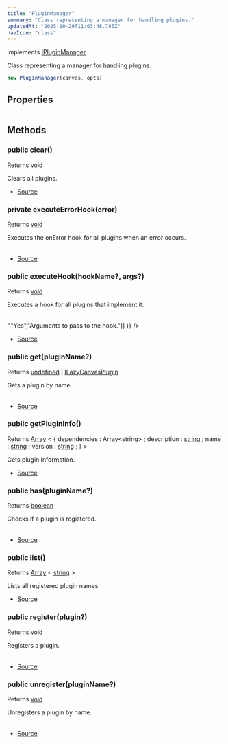 ```yaml
---
title: "PluginManager"
summary: "Class representing a manager for handling plugins."
updatedAt: "2025-10-29T11:03:48.786Z"
navIcon: "class"
---
```



implements [IPluginManager](/LazyCanvas/interfaces/IPluginManager)

Class representing a manager for handling plugins.



```typescript
new PluginManager(canvas, opts)
```
<Table data={{ headers: [{"content":"Parameter","key":"parameter","sortable":true},{"content":"Type","key":"type","sortable":true},{"content":"Optional","key":"optional","sortable":true},{"content":"Description","key":"description"}], rows: [["canvas","[LazyCanvas](/LazyCanvas/Classes/General/LazyCanvas)","Yes","The LazyCanvas instance."],["opts","\\{\n  debug: boolean\n}","Yes","Optional settings for the PluginManager."]] }} />


## Properties
<Table data={{ headers: [{"content":"Name","key":"name","sortable":true},{"content":"Access Modifier","key":"access","sortable":true},{"content":"Type","key":"type","sortable":true},{"content":"Description","key":"desc"}], rows: [["canvas","public ","[any](https://developer.mozilla.org/en-US/docs/Web/JavaScript/Reference/Global_Objects/Object)","Reference to the LazyCanvas instance."],["debug","public ","[any](https://developer.mozilla.org/en-US/docs/Web/JavaScript/Reference/Global_Objects/Object)","Whether debugging is enabled."],["plugins","public ","[any](https://developer.mozilla.org/en-US/docs/Web/JavaScript/Reference/Global_Objects/Object)","A map storing installed plugins with their names as keys."]] }} />

## Methods

### public clear()
Returns [void](https://developer.mozilla.org/en-US/docs/Web/JavaScript/Reference/Global_Objects/undefined)

Clears all plugins.



- [Source](https://github.com/NMMTY/LazyCanvas/blob/e5b83021346e886d435469de8abb93654e0fb45d/packages/lazycanvas/src/structures/managers/PluginManager.ts#L360)

### private executeErrorHook(error)
Returns [void](https://developer.mozilla.org/en-US/docs/Web/JavaScript/Reference/Global_Objects/undefined)

Executes the onError hook for all plugins when an error occurs.



<Table data={{ headers: [{"content":"Parameter","key":"parameter","sortable":true},{"content":"Type","key":"type","sortable":true},{"content":"Optional","key":"optional","sortable":true},{"content":"Description","key":"description"}], rows: [["error","[Error](https://developer.mozilla.org/en-US/docs/Web/JavaScript/Reference/Global_Objects/Error)","No","The error that occurred."]] }} />



- [Source](https://github.com/NMMTY/LazyCanvas/blob/e5b83021346e886d435469de8abb93654e0fb45d/packages/lazycanvas/src/structures/managers/PluginManager.ts#L329)

### public executeHook(hookName?, args?)
Returns [void](https://developer.mozilla.org/en-US/docs/Web/JavaScript/Reference/Global_Objects/undefined)

Executes a hook for all plugins that implement it.



<Table data={{ headers: [{"content":"Parameter","key":"parameter","sortable":true},{"content":"Type","key":"type","sortable":true},{"content":"Optional","key":"optional","sortable":true},{"content":"Description","key":"description"}], rows: [["hookName","keyof [IPluginHooks](/LazyCanvas/interfaces/IPluginHooks)","Yes","The name of the hook to execute."],["args","[Array](https://developer.mozilla.org/en-US/docs/Web/JavaScript/Reference/Global_Objects/Array) \\< [any](https://developer.mozilla.org/en-US/docs/Web/JavaScript/Reference/Global_Objects/Object) \\>","Yes","Arguments to pass to the hook."]] }} />



- [Source](https://github.com/NMMTY/LazyCanvas/blob/e5b83021346e886d435469de8abb93654e0fb45d/packages/lazycanvas/src/structures/managers/PluginManager.ts#L308)

### public get(pluginName?)
Returns [undefined](https://developer.mozilla.org/en-US/docs/Web/JavaScript/Reference/Global_Objects/undefined) | [ILazyCanvasPlugin](/LazyCanvas/interfaces/ILazyCanvasPlugin)

Gets a plugin by name.



<Table data={{ headers: [{"content":"Parameter","key":"parameter","sortable":true},{"content":"Type","key":"type","sortable":true},{"content":"Optional","key":"optional","sortable":true},{"content":"Description","key":"description"}], rows: [["pluginName","[string](https://developer.mozilla.org/en-US/docs/Web/JavaScript/Reference/Global_Objects/String)","Yes","The name of the plugin."]] }} />



- [Source](https://github.com/NMMTY/LazyCanvas/blob/e5b83021346e886d435469de8abb93654e0fb45d/packages/lazycanvas/src/structures/managers/PluginManager.ts#L282)

### public getPluginInfo()
Returns [Array](https://developer.mozilla.org/en-US/docs/Web/JavaScript/Reference/Global_Objects/Array) \< \{ 
   dependencies :   Array\<string\> ;
   description :   [string](https://developer.mozilla.org/en-US/docs/Web/JavaScript/Reference/Global_Objects/String) ;
   name :   [string](https://developer.mozilla.org/en-US/docs/Web/JavaScript/Reference/Global_Objects/String) ;
   version :   [string](https://developer.mozilla.org/en-US/docs/Web/JavaScript/Reference/Global_Objects/String) ; 
} \>

Gets plugin information.



- [Source](https://github.com/NMMTY/LazyCanvas/blob/e5b83021346e886d435469de8abb93654e0fb45d/packages/lazycanvas/src/structures/managers/PluginManager.ts#L348)

### public has(pluginName?)
Returns [boolean](https://developer.mozilla.org/en-US/docs/Web/JavaScript/Reference/Global_Objects/Boolean)

Checks if a plugin is registered.



<Table data={{ headers: [{"content":"Parameter","key":"parameter","sortable":true},{"content":"Type","key":"type","sortable":true},{"content":"Optional","key":"optional","sortable":true},{"content":"Description","key":"description"}], rows: [["pluginName","[string](https://developer.mozilla.org/en-US/docs/Web/JavaScript/Reference/Global_Objects/String)","Yes","The name of the plugin."]] }} />



- [Source](https://github.com/NMMTY/LazyCanvas/blob/e5b83021346e886d435469de8abb93654e0fb45d/packages/lazycanvas/src/structures/managers/PluginManager.ts#L299)

### public list()
Returns [Array](https://developer.mozilla.org/en-US/docs/Web/JavaScript/Reference/Global_Objects/Array) \< [string](https://developer.mozilla.org/en-US/docs/Web/JavaScript/Reference/Global_Objects/String) \>

Lists all registered plugin names.



- [Source](https://github.com/NMMTY/LazyCanvas/blob/e5b83021346e886d435469de8abb93654e0fb45d/packages/lazycanvas/src/structures/managers/PluginManager.ts#L290)

### public register(plugin?)
Returns [void](https://developer.mozilla.org/en-US/docs/Web/JavaScript/Reference/Global_Objects/undefined)

Registers a plugin.



<Table data={{ headers: [{"content":"Parameter","key":"parameter","sortable":true},{"content":"Type","key":"type","sortable":true},{"content":"Optional","key":"optional","sortable":true},{"content":"Description","key":"description"}], rows: [["plugin","[ILazyCanvasPlugin](/LazyCanvas/interfaces/ILazyCanvasPlugin)","Yes","The plugin to register."]] }} />



- [Source](https://github.com/NMMTY/LazyCanvas/blob/e5b83021346e886d435469de8abb93654e0fb45d/packages/lazycanvas/src/structures/managers/PluginManager.ts#L219)

### public unregister(pluginName?)
Returns [void](https://developer.mozilla.org/en-US/docs/Web/JavaScript/Reference/Global_Objects/undefined)

Unregisters a plugin by name.



<Table data={{ headers: [{"content":"Parameter","key":"parameter","sortable":true},{"content":"Type","key":"type","sortable":true},{"content":"Optional","key":"optional","sortable":true},{"content":"Description","key":"description"}], rows: [["pluginName","[string](https://developer.mozilla.org/en-US/docs/Web/JavaScript/Reference/Global_Objects/String)","Yes","The name of the plugin to unregister."]] }} />



- [Source](https://github.com/NMMTY/LazyCanvas/blob/e5b83021346e886d435469de8abb93654e0fb45d/packages/lazycanvas/src/structures/managers/PluginManager.ts#L250)